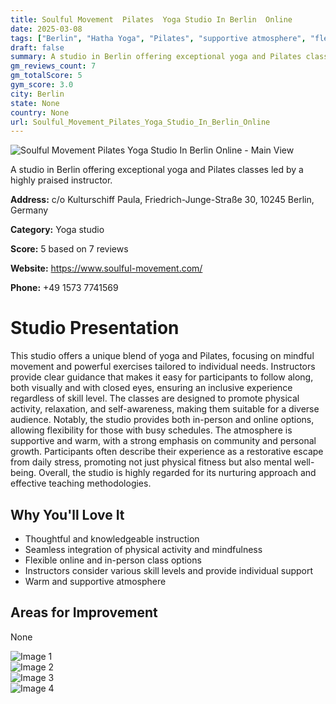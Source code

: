```yaml
---
title: Soulful Movement  Pilates  Yoga Studio In Berlin  Online
date: 2025-03-08
tags: ["Berlin", "Hatha Yoga", "Pilates", "supportive atmosphere", "flexible options", "Berlin"]  
draft: false
summary: A studio in Berlin offering exceptional yoga and Pilates classes led by a highly praised instructor.
gm_reviews_count: 7
gm_totalScore: 5
gym_score: 3.0
city: Berlin
state: None
country: None
url: Soulful_Movement_Pilates_Yoga_Studio_In_Berlin_Online
---
```


<div className="aspect-[16/9] relative my-8">
  <img 
    src="https://lh5.googleusercontent.com/p/AF1QipMcbSW5ppvy70Vq3uPgMPrg3jSLEW72X0R6bpK4=w1920-h1080-k-no"
    alt="Soulful Movement  Pilates  Yoga Studio In Berlin  Online - Main View"
    className="object-cover absolute inset-0 w-full h-full rounded-lg"
  />
</div>

A studio in Berlin offering exceptional yoga and Pilates classes led by a highly praised instructor.

**Address:** c/o Kulturschiff Paula, Friedrich-Junge-Straße 30, 10245 Berlin, Germany

**Category:** Yoga studio

**Score:** 5 based on 7 reviews

**Website:** https://www.soulful-movement.com/

**Phone:** +49 1573 7741569

# Studio Presentation

This studio offers a unique blend of yoga and Pilates, focusing on mindful movement and powerful exercises tailored to individual needs. Instructors provide clear guidance that makes it easy for participants to follow along, both visually and with closed eyes, ensuring an inclusive experience regardless of skill level. The classes are designed to promote physical activity, relaxation, and self-awareness, making them suitable for a diverse audience. Notably, the studio provides both in-person and online options, allowing flexibility for those with busy schedules. The atmosphere is supportive and warm, with a strong emphasis on community and personal growth. Participants often describe their experience as a restorative escape from daily stress, promoting not just physical fitness but also mental well-being. Overall, the studio is highly regarded for its nurturing approach and effective teaching methodologies.

## Why You'll Love It

- Thoughtful and knowledgeable instruction
- Seamless integration of physical activity and mindfulness
- Flexible online and in-person class options
- Instructors consider various skill levels and provide individual support
- Warm and supportive atmosphere

## Areas for Improvement

None

<div className="grid grid-cols-1 xl:grid-cols-2 gap-4 my-8">
<div className="aspect-[4/3] relative"><img src="https://lh5.googleusercontent.com/p/AF1QipMzkKIpCOjOTxRLiCdyOuerOjEI5Jai-b-OofjR=w1920-h1080-k-no" alt="Image 1" className="object-cover absolute inset-0 w-full h-full rounded-lg" /></div>
<div className="aspect-[4/3] relative"><img src="https://lh5.googleusercontent.com/p/AF1QipMHPRIVAGV8vp09AQeQO0wFHLNkT9kcBZ2RX56k=w1920-h1080-k-no" alt="Image 2" className="object-cover absolute inset-0 w-full h-full rounded-lg" /></div>
<div className="aspect-[4/3] relative"><img src="https://lh5.googleusercontent.com/p/AF1QipOVqOG9QXBWGcUxOz-IduOXmwxHP-AEnY7SILwv=w1920-h1080-k-no" alt="Image 3" className="object-cover absolute inset-0 w-full h-full rounded-lg" /></div>
<div className="aspect-[4/3] relative"><img src="https://lh5.googleusercontent.com/p/AF1QipM3sHSLLNgig4AJYJGPqq4hDzZrd-69kgO1A15g=w1920-h1080-k-no" alt="Image 4" className="object-cover absolute inset-0 w-full h-full rounded-lg" /></div>
</div>